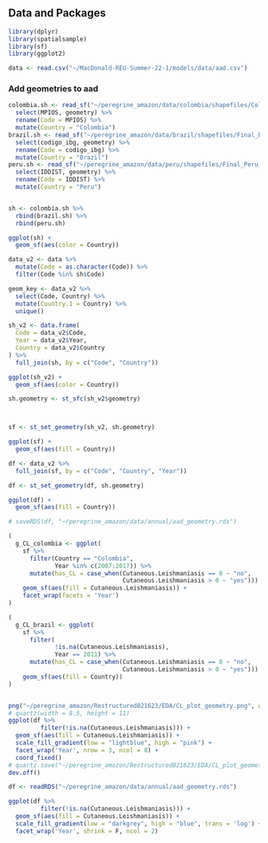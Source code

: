## Data and Packages

```r
library(dplyr)
library(spatialsample)
library(sf)
library(ggplot2)

data <- read.csv("~/MacDonald-REU-Summer-22-1/models/data/aad.csv")
```

### Add geometries to aad
```r
colombia.sh <- read_sf("~/peregrine_amazon/data/colombia/shapefiles/Colombia_Amazonian_Municipios_Projected.shp") %>% 
  select(MPIOS, geometry) %>% 
  rename(Code = MPIOS) %>% 
  mutate(Country = "Colombia")
brazil.sh <- read_sf("~/peregrine_amazon/data/brazil/shapefiles/Final_Brazil_Amazonian_Municipios_Projected.shp") %>% 
  select(codigo_ibg, geometry) %>% 
  rename(Code = codigo_ibg) %>% 
  mutate(Country = "Brazil")
peru.sh <- read_sf("~/peregrine_amazon/data/peru/shapefiles/Final_Peru_Amazonian_Municipios_Projected.shp") %>% 
  select(IDDIST, geometry) %>% 
  rename(Code = IDDIST) %>% 
  mutate(Country = "Peru")


sh <- colombia.sh %>% 
  rbind(brazil.sh) %>% 
  rbind(peru.sh) 

ggplot(sh) +
  geom_sf(aes(color = Country))
```


```r
data_v2 <- data %>% 
  mutate(Code = as.character(Code)) %>% 
  filter(Code %in% sh$Code)

geom_key <- data_v2 %>% 
  select(Code, Country) %>% 
  mutate(Country.1 = Country) %>% 
  unique()

sh_v2 <- data.frame(
  Code = data_v2$Code,
  Year = data_v2$Year,
  Country = data_v2$Country
) %>% 
  full_join(sh, by = c("Code", "Country")) 

ggplot(sh_v2) +
  geom_sf(aes(color = Country))
```


```r

sh.geometry <- st_sfc(sh_v2$geometry)



sf <- st_set_geometry(sh_v2, sh.geometry)

ggplot(sf) +
  geom_sf(aes(fill = Country))
```

```r
df <- data_v2 %>% 
  full_join(sf, by = c("Code", "Country", "Year"))

df <- st_set_geometry(df, sh.geometry)

ggplot(df) +
  geom_sf(aes(fill = Country))

# saveRDS(df, "~/peregrine_amazon/data/annual/aad_geometry.rds")
```



```r
(
  g_CL_colombia <- ggplot(
    sf %>% 
      filter(Country == "Colombia",
             Year %in% c(2007:2017)) %>% 
      mutate(has_CL = case_when(Cutaneous.Leishmaniasis == 0 ~ "no",
                                Cutaneous.Leishmaniasis > 0 ~ "yes"))) +
    geom_sf(aes(fill = Cutaneous.Leishmaniasis)) + 
    facet_wrap(facets = 'Year')
)

(
  g_CL_brazil <- ggplot(
    sf %>% 
      filter(
             !is.na(Cutaneous.Leishmaniasis),
             Year == 2011) %>% 
      mutate(has_CL = case_when(Cutaneous.Leishmaniasis == 0 ~ "no",
                                Cutaneous.Leishmaniasis > 0 ~ "yes"))) +
    geom_sf(aes(fill = Country))
)


png("~/peregrine_amazon/Restructured021623/EDA/CL_plot_geometry.png", width = 600, height = 1200)
# quartz(width = 8.5, height = 11)
ggplot(df %>% 
         filter(!is.na(Cutaneous.Leishmaniasis))) +
  geom_sf(aes(fill = Cutaneous.Leishmaniasis)) +
  scale_fill_gradient(low = "lightblue", high = "pink") + 
  facet_wrap('Year', nrow = 3, ncol = 8) +
  coord_fixed()
# quartz.save("~/peregrine_amazon/Restructured021623/EDA/CL_plot_geometry.pdf")
dev.off()
```

```r
df <- readRDS("~/peregrine_amazon/data/annual/aad_geometry.rds")

ggplot(df %>% 
         filter(!is.na(Cutaneous.Leishmaniasis))) +
  geom_sf(aes(fill = Cutaneous.Leishmaniasis)) +
  scale_fill_gradient(low = "darkgrey", high = "blue", trans = 'log') + 
  facet_wrap('Year', shrink = F, ncol = 2)

```

```r

```

